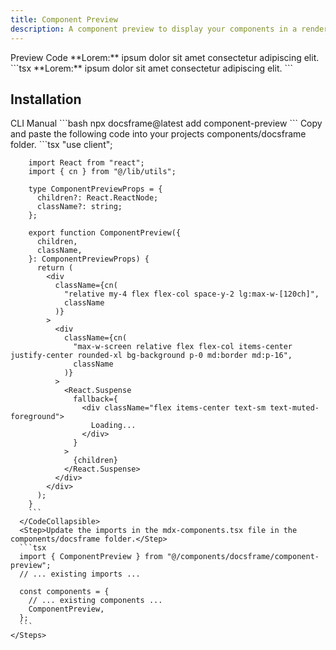```yaml
---
title: Component Preview
description: A component preview to display your components in a rendered preview.
---
```


<Tabs defaultValue="preview">
  <TabsList>
    <TabsTrigger value="preview">Preview</TabsTrigger>
    <TabsTrigger value="code">Code</TabsTrigger>
  </TabsList>
  <TabsContent value="preview">
    <ComponentPreview>
      <ComponentPreview demo>
        <Callout>
          **Lorem:** ipsum dolor sit amet consectetur adipiscing elit.
        </Callout>
      </ComponentPreview>
    </ComponentPreview>
  </TabsContent>
  <TabsContent value="code">
    ```tsx
    <ComponentPreview>
      <Callout>
        **Lorem:** ipsum dolor sit amet consectetur adipiscing elit.
      </Callout>
    </ComponentPreview>
    ```
  </TabsContent>
</Tabs>

## Installation

<Tabs defaultValue="cli">
  <TabsList>
    <TabsTrigger value="cli">CLI</TabsTrigger>
    <TabsTrigger value="manual">Manual</TabsTrigger>
  </TabsList>
  <TabsContent value="cli">
    ```bash
    npx docsframe@latest add component-preview
    ```
  </TabsContent>
  <TabsContent value="manual">
    <Steps>
      <Step>Copy and paste the following code into your projects components/docsframe folder.</Step>
      <CodeCollapsible>
        ```tsx
        "use client";

        import React from "react";
        import { cn } from "@/lib/utils";

        type ComponentPreviewProps = {
          children?: React.ReactNode;
          className?: string;
        };

        export function ComponentPreview({
          children,
          className,
        }: ComponentPreviewProps) {
          return (
            <div
              className={cn(
                "relative my-4 flex flex-col space-y-2 lg:max-w-[120ch]",
                className
              )}
            >
              <div
                className={cn(
                  "max-w-screen relative flex flex-col items-center justify-center rounded-xl bg-background p-0 md:border md:p-16",
                  className
                )}
              >
                <React.Suspense
                  fallback={
                    <div className="flex items-center text-sm text-muted-foreground">
                      Loading...
                    </div>
                  }
                >
                  {children}
                </React.Suspense>
              </div>
            </div>
          );
        }
        ```
      </CodeCollapsible>
      <Step>Update the imports in the mdx-components.tsx file in the components/docsframe folder.</Step>
      ```tsx
      import { ComponentPreview } from "@/components/docsframe/component-preview";
      // ... existing imports ...

      const components = {
        // ... existing components ...
        ComponentPreview,
      };
      ```
    </Steps>
  </TabsContent>
</Tabs>
